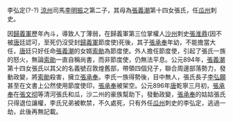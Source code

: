 {{Multiple issues|
{{Cleanup rewrite|time=2021-01-21T05:02:53+00:00}}
{{Unreferenced|time=2021-01-21T05:02:53+00:00}}
}}
李弘定(?-?)
[[涼州|涼州]]司馬[[李明振|李明振]]之第二子，其母為[[張義潮|張義潮]]第十四女張氏，任[[瓜州|瓜州]]刺史。

因[[歸義軍|歸義軍]]歷年內斗，導致人丁薄弱，在歸義軍第三位掌權人[[沙州|沙州]]刺史[[張淮鼎|張淮鼎]](因不被[[唐|唐]]廷認可，至死仍沒受封[[歸義軍|歸義軍]]節度使)死後，其子[[張承奉|張承奉]]年幼，不能擔當大任，[[唐|唐]]廷只好任命[[張義潮|張義潮]]的女婿[[索勛|索勛]]為節度使。外人擔任節度使，引起了張氏一族的怒火，無論[[索勛|索勛]]一直自稱尚書，而非節度使，仍無法平息。公元894年，[[張義潮|張義潮]]第十四女張氏以其父的名義號召敦煌舊部，帶領四個兒子，聯合周邊部落勢力，發動政變，將[[索勛|索勛]]殺害，擁立[[張承奉|張承奉]]。李氏一族得勢後，目中無人，張氏長子[[李弘願|李弘願]]甚至在文書上公然使用節度使印，[[張承奉|張承奉]]被架空。公元896年[[唐|唐]]乾寧三月初，[[張承奉|張承奉]]在[[張文彻|張文彻]]等清河張氏和瓜，沙二州的豪族幫助下，發動政變，[[張承奉|張承奉]]的姑姑張氏只得退位讓權，李氏兄弟被軟禁，不久處死，只有外任[[瓜州|瓜州]]刺史的李弘定，逃過一劫，此後再無記載。